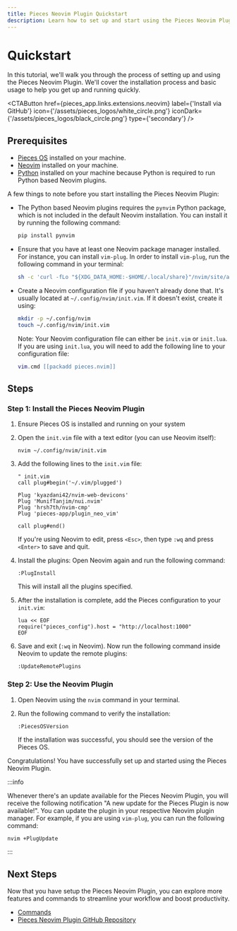 ```yaml
---
title: Pieces Neovim Plugin Quickstart
description: Learn how to set up and start using the Pieces Neovim Plugin.
---
```



# Quickstart

In this tutorial, we'll walk you through the process of setting up and using the Pieces Neovim Plugin. We'll cover the installation process and basic usage to help you get up and running quickly.

<CTAButton
  href={pieces_app.links.extensions.neovim}
  label={'Install via GitHub'}
  icon={'/assets/pieces_logos/white_circle.png'} 
  iconDark={'/assets/pieces_logos/black_circle.png'} 
  type={'secondary'}
/>

## Prerequisites

- [Pieces OS](/installation-getting-started/what-am-i-installing) installed on your machine.
- [Neovim](https://neovim.io/) installed on your machine.
- [Python](https://www.python.org/downloads/) installed on your machine because Python is required to run Python based Neovim plugins.

A few things to note before you start installing the Pieces Neovim Plugin:

- The Python based Neovim plugins requires the `pynvim` Python package, which is not included in the default Neovim installation. You can install it by running the following command:

    ```bash
    pip install pynvim
    ```

- Ensure that you have at least one Neovim package manager installed. For instance, you can install `vim-plug`. 
  In order to install `vim-plug`, run the following command in your terminal:
  
    ```bash
    sh -c 'curl -fLo "${XDG_DATA_HOME:-$HOME/.local/share}"/nvim/site/autoload/plug.vim --create-dirs https://raw.githubusercontent.com/junegunn/vim-plug/master/plug.vim'
    ```

- Create a Neovim configuration file if you haven't already done that. It's usually located at `~/.config/nvim/init.vim`. If it doesn't exist, create it using:
  
    ```bash
    mkdir -p ~/.config/nvim
    touch ~/.config/nvim/init.vim
    ```

    Note: Your Neovim configuration file can either be `init.vim` or `init.lua`. If you are using `init.lua`, you will need to add the following line to your configuration file:
  
    ```lua
    vim.cmd [[packadd pieces.nvim]]
    ```

## Steps

### Step 1: Install the Pieces Neovim Plugin
1. Ensure Pieces OS is installed and running on your system
1. Open the `init.vim` file with a text editor (you can use Neovim itself):
    ```shell
    nvim ~/.config/nvim/init.vim
    ```
1. Add the following lines to the `init.vim` file:
    ```vim
    " init.vim
    call plug#begin('~/.vim/plugged')

    Plug 'kyazdani42/nvim-web-devicons'
    Plug 'MunifTanjim/nui.nvim'
    Plug 'hrsh7th/nvim-cmp'
    Plug 'pieces-app/plugin_neo_vim'

    call plug#end()
    ```
    If you're using Neovim to edit, press `<Esc>`, then type `:wq` and press `<Enter>` to save and quit.

1. Install the plugins: Open Neovim again and run the following command:
    ```vim
    :PlugInstall
    ```
    This will install all the plugins specified.

1. After the installation is complete, add the Pieces configuration to your `init.vim`:
    ```vim
    lua << EOF
    require("pieces_config").host = "http://localhost:1000"
    EOF
    ```
1. Save and exit (`:wq` in Neovim). Now run the following command inside Neovim to update the remote plugins: 
    ```vim
    :UpdateRemotePlugins
    ```

### Step 2: Use the Neovim Plugin
1. Open Neovim using the `nvim` command in your terminal. 

1. Run the following command to verify the installation:
   ```vim
   :PiecesOSVersion
   ```
   If the installation was successful, you should see the version of the Pieces OS. 

Congratulations! You have successfully set up and started using the Pieces Neovim Plugin.

:::info

Whenever there's an update available for the Pieces Neovim Plugin, you will receive the following notification "A new update for the Pieces Plugin is now available!". You can update the plugin in your respective Neovim plugin manager. For example, if you are using `vim-plug`, you can run the following command:

```bash
nvim +PlugUpdate
```
:::

## Next Steps
Now that you have setup the Pieces Neovim Plugin, you can explore more features and commands to streamline your workflow and boost productivity.

- [Commands](/extensions-plugins/neovim/commands)
- [Pieces Neovim Plugin GitHub Repository](https://github.com/pieces-app/plugin_neo_vim)


